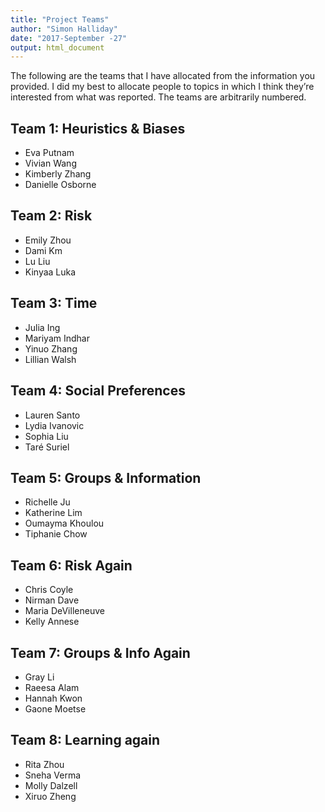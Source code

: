 ```yaml
---
title: "Project Teams"
author: "Simon Halliday"
date: "2017-September -27"
output: html_document
---
```


The following are the teams that I have allocated from the information you provided. I did my best to allocate people to topics in which I think they're interested from what was reported. The teams are arbitrarily numbered. 

## Team 1: Heuristics & Biases

- Eva Putnam 
- Vivian Wang 
- Kimberly Zhang 
- Danielle Osborne 

## Team 2: Risk 

- Emily Zhou
- Dami Km
- Lu Liu
- Kinyaa Luka

## Team 3: Time 

- Julia Ing
- Mariyam Indhar
- Yinuo Zhang 
- Lillian Walsh

## Team 4: Social Preferences

- Lauren Santo
- Lydia Ivanovic
- Sophia Liu
- Taré Suriel 

## Team 5: Groups & Information 

- Richelle Ju
- Katherine Lim 
- Oumayma Khoulou
- Tiphanie Chow 

## Team 6: Risk Again

- Chris Coyle 
- Nirman Dave
- Maria DeVilleneuve
- Kelly Annese

## Team 7:  Groups & Info Again

- Gray Li
- Raeesa Alam
- Hannah Kwon
- Gaone Moetse

## Team 8: Learning again

- Rita Zhou
- Sneha Verma 
- Molly Dalzell
- Xiruo Zheng 

